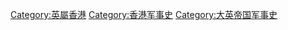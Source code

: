 [[Category:英屬香港|Category:英屬香港]]
[[Category:香港军事史|Category:香港军事史]]
[[Category:大英帝国军事史|Category:大英帝国军事史]]